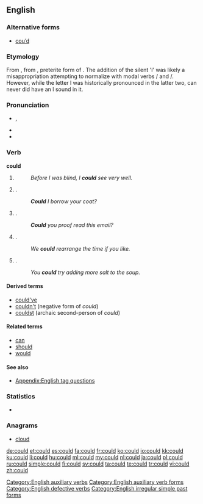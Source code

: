 ==English==

===Alternative forms===
* [[cou’d]] {{qualifier|obsolete}}

===Etymology===
From {{etyl|enm}} {{term|coude|lang=enm}}, from {{etyl|ang}} {{term|cuþ||lang=ang}}, preterite form of {{term|cunnan||lang=ang|to be able}}. The addition of the silent 'l' was likely a misappropriation attempting to normalize with modal verbs {{term|will|lang=en}}/{{term|would|lang=en}} and {{term|shall|lang=en}}/{{term|should|lang=en}}. However, while the letter l was historically pronounced in the latter two, can never did have an l sound in it.

===Pronunciation===
* {{IPA|/kʊd/}}, {{X-SAMPA|/kUd/}}
* {{audio|en-us-could.ogg|Audio (US)}}
* {{rhymes|ʊd}}

===Verb===
'''could'''

# {{simple past of|[[can#Etymology 1|can]]}}
#: ''Before I was blind, I '''could''' see very well.''
# {{non-gloss definition|Used to politely ask for [[permission]] to do something}}.
#: '''''Could''' I borrow your coat?''
# {{non-gloss definition| Used to politely ask for someone else to do something}}.
#: '''''Could''' you proof read this email?''
# {{non-gloss definition|Used to show the [[possibility]] that something [[might]] happen}}.
#: ''We '''could''' rearrange the time if you like.''
# {{non-gloss definition|Used to [[suggest]] something}}.
#: ''You '''could''' try adding more salt to the soup.''

====Derived terms====
* [[could've]]
* [[couldn't]] (negative form of ''could'')
* [[couldst]] (archaic second-person of ''could'')

====Related terms====
* [[can]]
* [[should]]
* [[would]]

====See also====
* [[Appendix:English tag questions]]

===Statistics===
* {{rank|what|do|has|62|could|our|than|some}}

===Anagrams===
* [[cloud#English|cloud]]

[[Category:English auxiliary verbs]]
[[Category:English auxiliary verb forms]]
[[Category:English defective verbs]]
[[Category:English irregular simple past forms]]

[[de:could]]
[[et:could]]
[[es:could]]
[[fa:could]]
[[fr:could]]
[[ko:could]]
[[io:could]]
[[kk:could]]
[[ku:could]]
[[li:could]]
[[hu:could]]
[[ml:could]]
[[my:could]]
[[nl:could]]
[[ja:could]]
[[pl:could]]
[[ru:could]]
[[simple:could]]
[[fi:could]]
[[sv:could]]
[[ta:could]]
[[te:could]]
[[tr:could]]
[[vi:could]]
[[zh:could]]